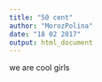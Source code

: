 ```yaml
---
title: "50 cent"
author: "MorozPolina"
date: "18 02 2017"
output: html_document
---
```

we are cool girls



